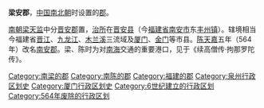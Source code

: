 '''梁安郡'''，[[中国|中国]][[南北朝|南北朝]]时设置的[[郡|郡]]。

[[梁_(南朝)|南朝梁]][[天监|天监]]中分[[晋安郡|晋安郡]]置，[[治所|治所]]在[[晋安县_(西晋)|晋安县]]（今[[福建省|福建省]][[南安市|南安市]]东[[丰州镇_(南安市)|丰州镇]]）。辖境相当今福建省[[晋江|晋江]]、[[九龙江|九龙江]]、[[木兰溪|木兰溪]]三流域及[[厦门|厦门]]、[[金门|金门]]等市县。[[陈_(南朝)|陈]][[天嘉|天嘉]]五年（564年）改名[[南安郡|南安郡]]。梁、陈时为对[[南海|南海]]交通的重要港口，见于《续高僧传·拘那罗陀传》。

{{南朝行政区划小作品}}
{{DEFAULTSORT:L}}
[[Category:南梁的郡|Category:南梁的郡]]
[[Category:南陈的郡|Category:南陈的郡]]
[[Category:福建的郡|Category:福建的郡]]
[[Category:泉州行政区划史|Category:泉州行政区划史]]
[[Category:厦门行政区划史|Category:厦门行政区划史]]
[[Category:6世纪建立的行政区划|Category:6世纪建立的行政区划]]
[[Category:564年废除的行政区划|Category:564年废除的行政区划]]
